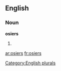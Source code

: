==English==

===Noun===
'''osiers'''

# {{plural of|[[osier]]}}

[[Category:English plurals]]

[[ar:osiers]]
[[fr:osiers]]
